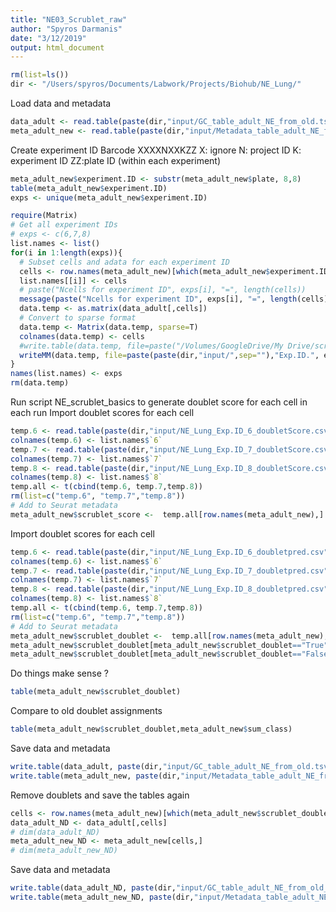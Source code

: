 ```yaml
---
title: "NE03_Scrublet_raw"
author: "Spyros Darmanis"
date: "3/12/2019"
output: html_document
---
```


```r
rm(list=ls())
dir <- "/Users/spyros/Documents/Labwork/Projects/Biohub/NE_Lung/"
```

Load data and metadata
```r
data_adult <- read.table(paste(dir,"input/GC_table_adult_NE_from_old.tsv",sep=""), check.names = F)
meta_adult_new <- read.table(paste(dir,"input/Metadata_table_adult_NE_from_old.tsv",sep=""), check.names = F)
```

Create experiment ID
Barcode XXXXNXXKZZ
X: ignore 
N: project ID
K: experiment ID
ZZ:plate ID (within each experiment)
```r
meta_adult_new$experiment.ID <- substr(meta_adult_new$plate, 8,8)
table(meta_adult_new$experiment.ID)
exps <- unique(meta_adult_new$experiment.ID)
```

```r
require(Matrix)
# Get all experiment IDs
# exps <- c(6,7,8)
list.names <- list()
for(i in 1:length(exps)){
  # Subset cells and adata for each experiment ID
  cells <- row.names(meta_adult_new)[which(meta_adult_new$experiment.ID==exps[i])]
  list.names[[i]] <- cells
  # paste("Ncells for experiment ID", exps[i], "=", length(cells))
  message(paste("Ncells for experiment ID", exps[i], "=", length(cells)))
  data.temp <- as.matrix(data_adult[,cells])
  # Convert to sparse format 
  data.temp <- Matrix(data.temp, sparse=T)
  colnames(data.temp) <- cells
  #write.table(data.temp, file=paste("/Volumes/GoogleDrive/My Drive/scrublet/NE_analysis/input/","Exp.ID.", exps[i],".tsv" ,sep=""))
  writeMM(data.temp, file=paste(paste(dir,"input/",sep=""),"Exp.ID.", exps[i],".mtx" ,sep=""))
}
names(list.names) <- exps
rm(data.temp)

```

Run script NE_scrublet_basics to generate doublet score for each cell in each run 
Import doublet scores for each cell 
```r
temp.6 <- read.table(paste(dir,"input/NE_Lung_Exp.ID_6_doubletScore.csv", sep=""), sep=",")
colnames(temp.6) <- list.names$`6`
temp.7 <- read.table(paste(dir,"input/NE_Lung_Exp.ID_7_doubletScore.csv", sep=""), sep=",")
colnames(temp.7) <- list.names$`7`
temp.8 <- read.table(paste(dir,"input/NE_Lung_Exp.ID_8_doubletScore.csv", sep=""), sep=",")
colnames(temp.8) <- list.names$`8`
temp.all <- t(cbind(temp.6, temp.7,temp.8))
rm(list=c("temp.6", "temp.7","temp.8"))
# Add to Seurat metadata 
meta_adult_new$scrublet_score <-  temp.all[row.names(meta_adult_new),]
```

Import doublet scores for each cell 
```r
temp.6 <- read.table(paste(dir,"input/NE_Lung_Exp.ID_6_doubletpred.csv", sep=""), sep=",")
colnames(temp.6) <- list.names$`6`
temp.7 <- read.table(paste(dir,"input/NE_Lung_Exp.ID_7_doubletpred.csv", sep=""), sep=",")
colnames(temp.7) <- list.names$`7`
temp.8 <- read.table(paste(dir,"input/NE_Lung_Exp.ID_8_doubletpred.csv", sep=""), sep=",")
colnames(temp.8) <- list.names$`8`
temp.all <- t(cbind(temp.6, temp.7,temp.8))
rm(list=c("temp.6", "temp.7","temp.8"))
# Add to Seurat metadata 
meta_adult_new$scrublet_doublet <-  temp.all[row.names(meta_adult_new),]
meta_adult_new$scrublet_doublet[meta_adult_new$scrublet_doublet=="True"] <- T
meta_adult_new$scrublet_doublet[meta_adult_new$scrublet_doublet=="False"] <- F
```
Do things make sense ? 

```r
table(meta_adult_new$scrublet_doublet)
```
Compare to old doublet assignments 
```r
table(meta_adult_new$scrublet_doublet,meta_adult_new$sum_class)
```


Save data and metadata 
```r
write.table(data_adult, paste(dir,"input/GC_table_adult_NE_from_old.tsv",sep=""))
write.table(meta_adult_new, paste(dir,"input/Metadata_table_adult_NE_from_old.tsv",sep=""))
```

Remove doublets and save the tables again 
```r
cells <- row.names(meta_adult_new)[which(meta_adult_new$scrublet_doublet==F)]
data_adult_ND <- data_adult[,cells]
# dim(data_adult_ND)
meta_adult_new_ND <- meta_adult_new[cells,]
# dim(meta_adult_new_ND)
```

Save data and metadata 
```r
write.table(data_adult_ND, paste(dir,"input/GC_table_adult_NE_from_old_ND.tsv",sep=""))
write.table(meta_adult_new_ND, paste(dir,"input/Metadata_table_adult_NE_from_old_ND.tsv",sep=""))
```




